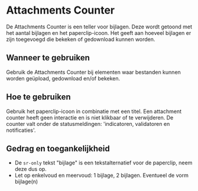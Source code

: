 
# Attachments Counter

<StorybookComponent variant="attachments-counter" />

De Attachments Counter is een teller voor bijlagen. Deze wordt getoond met het aantal bijlagen en het paperclip-icoon. Het geeft aan hoeveel bijlagen er zijn toegevoegd die bekeken of gedownload kunnen worden.

## Wanneer te gebruiken

Gebruik de Attachments Counter bij elementen waar bestanden kunnen worden geüpload, gedownload en/of bekeken.

## Hoe te gebruiken

Gebruik het paperclip-icoon in combinatie met een titel. Een attachment counter heeft geen interactie en is niet klikbaar of te verwijderen. De counter valt onder de statusmeldingen: 'indicatoren, validatoren en notificaties'.

## Gedrag en toegankelijkheid

- De `sr-only` tekst "bijlage" is een tekstalternatief voor de paperclip, neem deze dus op.
- Let op enkelvoud en meervoud: 1 bijlage, 2 bijlagen. Eventueel de vorm bijlage(n)
